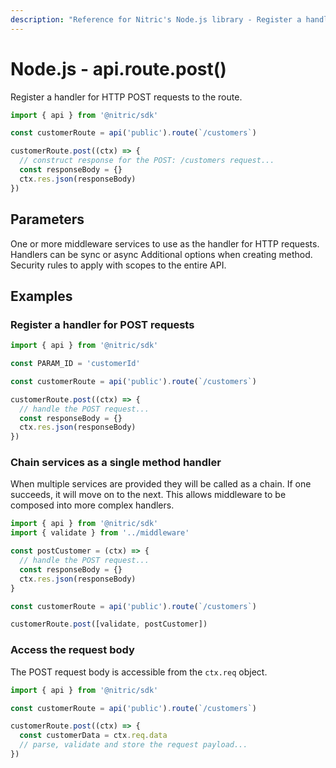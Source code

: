 ```yaml
---
description: "Reference for Nitric's Node.js library - Register a handler for HTTP POST requests to the route."
---
```


# Node.js - api.route.post()

Register a handler for HTTP POST requests to the route.

```javascript
import { api } from '@nitric/sdk'

const customerRoute = api('public').route(`/customers`)

customerRoute.post((ctx) => {
  // construct response for the POST: /customers request...
  const responseBody = {}
  ctx.res.json(responseBody)
})
```

## Parameters

<Properties>
  <Property name="middleware" required type="HttpMiddleware | HttpMiddleware[]">
    One or more middleware services to use as the handler for HTTP requests.
    Handlers can be sync or async
  </Property>
  <Property name="opts" type="object">
    Additional options when creating method.
    <Properties nested>
      <Property name="security" type="OidcOptions[]">
        Security rules to apply with scopes to the entire API.
      </Property>
    </Properties>
  </Property>
</Properties>

## Examples

### Register a handler for POST requests

```javascript
import { api } from '@nitric/sdk'

const PARAM_ID = 'customerId'

const customerRoute = api('public').route(`/customers`)

customerRoute.post((ctx) => {
  // handle the POST request...
  const responseBody = {}
  ctx.res.json(responseBody)
})
```

### Chain services as a single method handler

When multiple services are provided they will be called as a chain. If one succeeds, it will move on to the next. This allows middleware to be composed into more complex handlers.

```javascript
import { api } from '@nitric/sdk'
import { validate } from '../middleware'

const postCustomer = (ctx) => {
  // handle the POST request...
  const responseBody = {}
  ctx.res.json(responseBody)
}

const customerRoute = api('public').route(`/customers`)

customerRoute.post([validate, postCustomer])
```

### Access the request body

The POST request body is accessible from the `ctx.req` object.

```javascript
import { api } from '@nitric/sdk'

const customerRoute = api('public').route(`/customers`)

customerRoute.post((ctx) => {
  const customerData = ctx.req.data
  // parse, validate and store the request payload...
})
```
